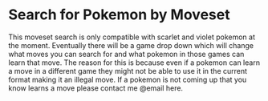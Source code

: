 # Search for Pokemon by Moveset

This moveset search is only compatible with scarlet and violet pokemon at the moment.
Eventually there will be a game drop down which will change what moves you can search for and what pokemon in those games can learn that move.
The reason for this is because even if a pokemon can learn a move in a different game they might not be able to use it in the current format making it an illegal move.
If a pokemon is not coming up that you know learns a move please contact me @email here.